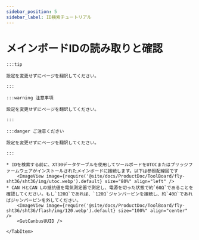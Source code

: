```yaml
---
sidebar_position: 5
sidebar_label: ID検索チュートリアル
---
```





# メインボードIDの読み取りと確認

    :::tip

    設定を変更せずにページを翻訳してください。

    :::

    :::warning 注意事項

    設定を変更せずにページを翻訳してください。

    :::

    :::danger ご注意ください

    設定を変更せずにページを翻訳してください。

    :::

<Tabs>
    <TabItem value="can" label="CANBus UUIDの取得">

    * IDを検索する前に、XT30データケーブルを使用してツールボードをUTOCまたはブリッジファームウェアがインストールされたメインボードに接続します。以下は参照配線図です
        <ImageView image={require('@site/docs/ProductDoc/ToolBoard/fly-sht36/sht36/img/utoc.webp').default} size="80%" align="left" />
    * CAN HとCAN Lの抵抗値を電気測定器で測定し、電源を切った状態で約`60Ω`であることを確認してください。もし`120Ω`であれば、`120Ω`ジャンパーピンを接続し、約`40Ω`であればジャンパーピンを外してください。
        <ImageView image={require('@site/docs/ProductDoc/ToolBoard/fly-sht36/sht36/flash/img/120.webp').default} size="100%" align="center" />
        <GetCanbusUUID />

    </TabItem>
</Tabs>
